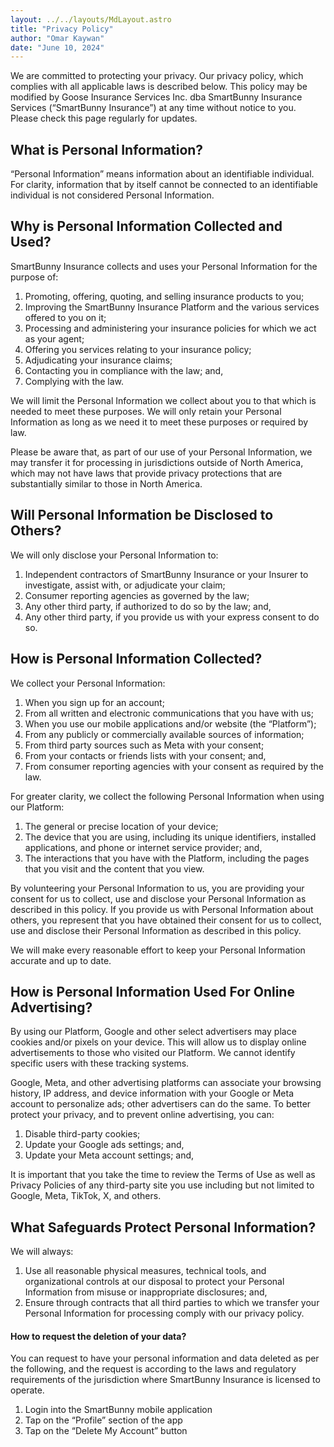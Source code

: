 ```yaml
---
layout: ../../layouts/MdLayout.astro
title: "Privacy Policy"
author: "Omar Kaywan"
date: "June 10, 2024"
---
```


We are committed to protecting your privacy. Our privacy policy, which complies with all applicable laws is described below. This policy may be modified by Goose Insurance Services Inc. dba SmartBunny Insurance Services (“SmartBunny Insurance”) at any time without notice to you. Please check this page regularly for updates.

## What is Personal Information?

“Personal Information” means information about an identifiable individual. For clarity, information that by itself cannot be connected to an identifiable individual is not considered Personal Information.

## Why is Personal Information Collected and Used?

SmartBunny Insurance collects and uses your Personal Information for the purpose of:

1. Promoting, offering, quoting, and selling insurance products to you;
2. Improving the SmartBunny Insurance Platform and the various services offered to you on it;
3. Processing and administering your insurance policies for which we act as your agent;
4. Offering you services relating to your insurance policy;
5. Adjudicating your insurance claims;
6. Contacting you in compliance with the law; and,
7. Complying with the law.

We will limit the Personal Information we collect about you to that which is needed to meet these purposes. We will only retain your Personal Information as long as we need it to meet these purposes or required by law.

Please be aware that, as part of our use of your Personal Information, we may transfer it for processing in jurisdictions outside of North America, which may not have laws that provide privacy protections that are substantially similar to those in North America.

## Will Personal Information be Disclosed to Others?

We will only disclose your Personal Information to:

1. Independent contractors of SmartBunny Insurance or your Insurer to investigate, assist with, or adjudicate your claim;
2. Consumer reporting agencies as governed by the law;
3. Any other third party, if authorized to do so by the law; and,
4. Any other third party, if you provide us with your express consent to do so.

## How is Personal Information Collected?

We collect your Personal Information:

1. When you sign up for an account;
2. From all written and electronic communications that you have with us;
3. When you use our mobile applications and/or website (the “Platform”);
4. From any publicly or commercially available sources of information;
5. From third party sources such as Meta with your consent;
6. From your contacts or friends lists with your consent; and,
7. From consumer reporting agencies with your consent as required by the law.

For greater clarity, we collect the following Personal Information when using our Platform:
1. The general or precise location of your device;
2. The device that you are using, including its unique identifiers, installed applications, and phone or internet service provider; and,
3. The interactions that you have with the Platform, including the pages that you visit and the content that you view.

By volunteering your Personal Information to us, you are providing your consent for us to collect, use and disclose your Personal Information as described in this policy. If you provide us with Personal Information about others, you represent that you have obtained their consent for us to collect, use and disclose their Personal Information as described in this policy.

We will make every reasonable effort to keep your Personal Information accurate and up to date.

## How is Personal Information Used For Online Advertising?

By using our Platform, Google and other select advertisers may place cookies and/or pixels on your device. This will allow us to display online advertisements to those who visited our Platform. We cannot identify specific users with these tracking systems.

Google, Meta, and other advertising platforms can associate your browsing history, IP address, and device information with your Google or Meta account to personalize ads; other advertisers can do the same. To better protect your privacy, and to prevent online advertising, you can:

1. Disable third-party cookies;
2. Update your Google ads settings; and,
3. Update your Meta account settings; and,

It is important that you take the time to review the Terms of Use as well as Privacy Policies of any third-party site you use including but not limited to Google, Meta, TikTok, X, and others. 

## What Safeguards Protect Personal Information?

We will always:

1. Use all reasonable physical measures, technical tools, and organizational controls at our disposal to protect your Personal Information from misuse or inappropriate disclosures; and,
2. Ensure through contracts that all third parties to which we transfer your Personal Information for processing comply with our privacy policy.

#### How to request the deletion of your data?
You can request to have your personal information and data deleted as per the following, and the request is according to the laws and regulatory requirements of the jurisdiction where SmartBunny Insurance is licensed to operate.

1. Login into the SmartBunny mobile application 
2. Tap on the  “Profile” section of the app 
3. Tap on the  “Delete My Account” button

